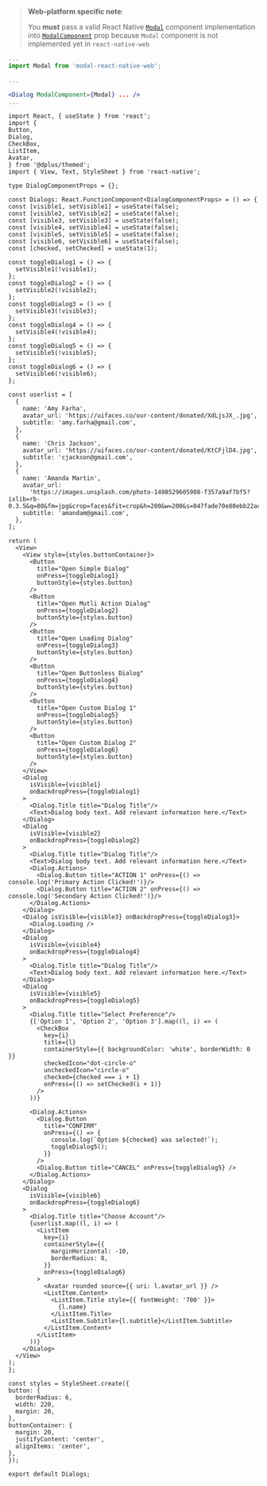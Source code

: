 <!-- To show the guide to configure the Dialog Component to a project.
This is not added as description in comments of the component so is added here. -->

> **Web-platform specific note**:
>
> You **must** pass a valid React Native [`Modal`](https://reactnative.dev/docs/modal) component implementation
> into [`ModalComponent`](#modalcomponent) prop because `Modal` component is not implemented yet in `react-native-web`

```jsx
...
import Modal from 'modal-react-native-web';

...

<Dialog ModalComponent={Modal} ... />
...
```

```SnackPlayer name=RNE Dialog
import React, { useState } from 'react';
import {
Button,
Dialog,
CheckBox,
ListItem,
Avatar,
} from '@dplus/themed';
import { View, Text, StyleSheet } from 'react-native';

type DialogComponentProps = {};

const Dialogs: React.FunctionComponent<DialogComponentProps> = () => {
const [visible1, setVisible1] = useState(false);
const [visible2, setVisible2] = useState(false);
const [visible3, setVisible3] = useState(false);
const [visible4, setVisible4] = useState(false);
const [visible5, setVisible5] = useState(false);
const [visible6, setVisible6] = useState(false);
const [checked, setChecked] = useState(1);

const toggleDialog1 = () => {
  setVisible1(!visible1);
};
const toggleDialog2 = () => {
  setVisible2(!visible2);
};
const toggleDialog3 = () => {
  setVisible3(!visible3);
};
const toggleDialog4 = () => {
  setVisible4(!visible4);
};
const toggleDialog5 = () => {
  setVisible5(!visible5);
};
const toggleDialog6 = () => {
  setVisible6(!visible6);
};

const userlist = [
  {
    name: 'Amy Farha',
    avatar_url: 'https://uifaces.co/our-content/donated/XdLjsJX_.jpg',
    subtitle: 'amy.farha@gmail.com',
  },
  {
    name: 'Chris Jackson',
    avatar_url: 'https://uifaces.co/our-content/donated/KtCFjlD4.jpg',
    subtitle: 'cjackson@gmail.com',
  },
  {
    name: 'Amanda Martin',
    avatar_url:
      'https://images.unsplash.com/photo-1498529605908-f357a9af7bf5?ixlib=rb-0.3.5&q=80&fm=jpg&crop=faces&fit=crop&h=200&w=200&s=047fade70e80ebb22ac8f09c04872c40',
    subtitle: 'amandam@gmail.com',
  },
];

return (
  <View>
    <View style={styles.buttonContainer}>
      <Button
        title="Open Simple Dialog"
        onPress={toggleDialog1}
        buttonStyle={styles.button}
      />
      <Button
        title="Open Mutli Action Dialog"
        onPress={toggleDialog2}
        buttonStyle={styles.button}
      />
      <Button
        title="Open Loading Dialog"
        onPress={toggleDialog3}
        buttonStyle={styles.button}
      />
      <Button
        title="Open Buttonless Dialog"
        onPress={toggleDialog4}
        buttonStyle={styles.button}
      />
      <Button
        title="Open Custom Dialog 1"
        onPress={toggleDialog5}
        buttonStyle={styles.button}
      />
      <Button
        title="Open Custom Dialog 2"
        onPress={toggleDialog6}
        buttonStyle={styles.button}
      />
    </View>
    <Dialog
      isVisible={visible1}
      onBackdropPress={toggleDialog1}
    >
      <Dialog.Title title="Dialog Title"/>
      <Text>Dialog body text. Add relevant information here.</Text>
    </Dialog>
    <Dialog
      isVisible={visible2}
      onBackdropPress={toggleDialog2}
    >
      <Dialog.Title title="Dialog Title"/>
      <Text>Dialog body text. Add relevant information here.</Text>
      <Dialog.Actions>
        <Dialog.Button title="ACTION 1" onPress={() => console.log('Primary Action Clicked!')}/>
        <Dialog.Button title="ACTION 2" onPress={() => console.log('Secondary Action Clicked!')}/>
      </Dialog.Actions>
    </Dialog>
    <Dialog isVisible={visible3} onBackdropPress={toggleDialog3}>
      <Dialog.Loading />
    </Dialog>
    <Dialog
      isVisible={visible4}
      onBackdropPress={toggleDialog4}
    >
      <Dialog.Title title="Dialog Title"/>
      <Text>Dialog body text. Add relevant information here.</Text>
    </Dialog>
    <Dialog
      isVisible={visible5}
      onBackdropPress={toggleDialog5}
    >
      <Dialog.Title title="Select Preference"/>
      {['Option 1', 'Option 2', 'Option 3'].map((l, i) => (
        <CheckBox
          key={i}
          title={l}
          containerStyle={{ backgroundColor: 'white', borderWidth: 0 }}
          checkedIcon="dot-circle-o"
          uncheckedIcon="circle-o"
          checked={checked === i + 1}
          onPress={() => setChecked(i + 1)}
        />
      ))}

      <Dialog.Actions>
        <Dialog.Button
          title="CONFIRM"
          onPress={() => {
            console.log(`Option ${checked} was selected!`);
            toggleDialog5();
          }}
        />
        <Dialog.Button title="CANCEL" onPress={toggleDialog5} />
      </Dialog.Actions>
    </Dialog>
    <Dialog
      isVisible={visible6}
      onBackdropPress={toggleDialog6}
    >
      <Dialog.Title title="Choose Account"/>
      {userlist.map((l, i) => (
        <ListItem
          key={i}
          containerStyle={{
            marginHorizontal: -10,
            borderRadius: 8,
          }}
          onPress={toggleDialog6}
        >
          <Avatar rounded source={{ uri: l.avatar_url }} />
          <ListItem.Content>
            <ListItem.Title style={{ fontWeight: '700' }}>
              {l.name}
            </ListItem.Title>
            <ListItem.Subtitle>{l.subtitle}</ListItem.Subtitle>
          </ListItem.Content>
        </ListItem>
      ))}
    </Dialog>
  </View>
);
};

const styles = StyleSheet.create({
button: {
  borderRadius: 6,
  width: 220,
  margin: 20,
},
buttonContainer: {
  margin: 20,
  justifyContent: 'center',
  alignItems: 'center',
},
});

export default Dialogs;
```
